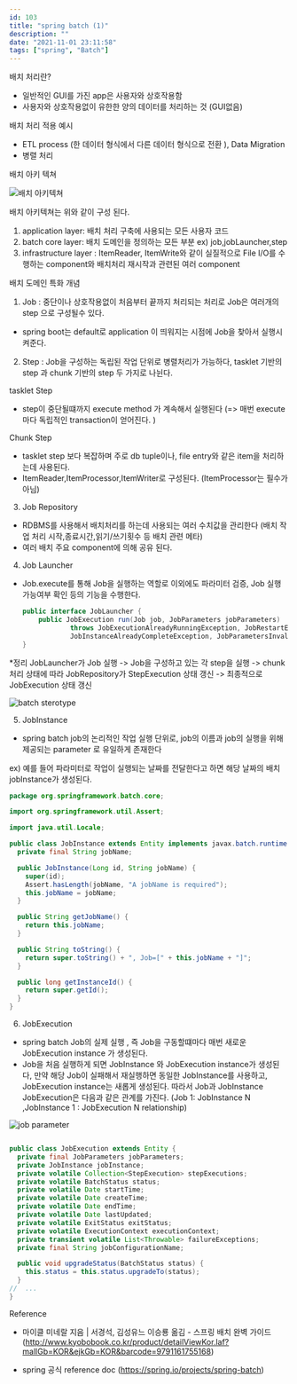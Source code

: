 ```yaml
---
id: 103
title: "spring batch (1)"
description: ""
date: "2021-11-01 23:11:58"
tags: ["spring", "Batch"]
---
```

배치 처리란?

 - 일반적인 GUI를 가진 app은 사용자와 상호작용함
 - 사용자와 상호작용없이 유한한 양의 데이터를 처리하는 것 (GUI없음)



배치 처리 적용 예시

 - ETL process (한 데이터 형식에서 다른 데이터 형식으로 전환 ), Data Migration 
 - 병렬 처리


배치 아키 텍쳐

![배치 아키텍쳐](/images/batch01.jpg)

배치 아키텍쳐는 위와 같이 구성 된다.

1. application layer: 배치 처리 구축에 사용되는 모든 사용자 코드 
2. batch core layer: 배치 도메인을 정의하는 모든 부분 ex) job,jobLauncher,step
3. infrastructure layer : ItemReader, ItemWrite와 같이 실질적으로 File I/O를 수행하는 component와 배치처리 재시작과 관련된 여러 component 


배치 도메인 특화 개념

1. Job : 중단이나 상호작용없이 처음부터 끝까지 처리되는 처리로 Job은 여러개의 step 으로 구성될수 있다.
* spring boot는 default로 application 이 띄워지는 시점에 Job을 찾아서 실행시켜준다. 
2. Step : Job을 구성하는 독립된 작업 단위로 병렬처리가 가능하다, tasklet 기반의 step 과 chunk 기반의 step 두 가지로 나뉜다. 

tasklet Step
- step이 중단될떄까지 execute method 가 계속해서 실행된다  (=> 매번 execute마다 독립적인 transaction이 얻어진다. )

Chunk Step
- tasklet step 보다 복잡하며 주로 db tuple이나, file entry와 같은 item을 처리하는데 사용된다.
- ItemReader,ItemProcessor,ItemWriter로 구성된다. (ItemProcessor는 필수가 아님)


3. Job Repository 
- RDBMS를 사용해서 배치처리를 하는데 사용되는 여러 수치값을 관리한다 (배치 작업 처리 시작,종료시간,읽기/쓰기횟수 등 배치 관련 메타)
- 여러 배치 주요 component에 의해 공유 된다.
  

4. Job Launcher
- Job.execute를 통해 Job을 실행하는 역할로 이외에도 파라미터 검증, Job 실행 가능여부 확인 등의 기능을 수행한다.

    ```java
    public interface JobLauncher {
        public JobExecution run(Job job, JobParameters jobParameters)
                throws JobExecutionAlreadyRunningException, JobRestartException,
                JobInstanceAlreadyCompleteException, JobParametersInvalidException;
    }
    ```
*정리
JobLauncher가 Job 실행 -> Job을 구성하고 있는 각 step을 실행 -> chunk 처리 상태에 따라 JobRepository가 StepExecution 상태 갱신 -> 최종적으로 JobExecution 상태 갱신 


![batch sterotype](/images/batch02.jpg)

5. JobInstance 
- spring batch job의 논리적인 작업 실행 단위로, job의 이름과 job의 실행을 위해 제공되는 parameter 로 유일하게 존재한다 

ex) 예를 들어 파라미터로 작업이 실행되는 날짜를 전달한다고 하면 해당 날짜의 배치 jobInstance가 생성된다. 

```java
package org.springframework.batch.core;

import org.springframework.util.Assert;

import java.util.Locale;

public class JobInstance extends Entity implements javax.batch.runtime.JobInstance {
  private final String jobName;

  public JobInstance(Long id, String jobName) {
    super(id);
    Assert.hasLength(jobName, "A jobName is required");
    this.jobName = jobName;
  }

  public String getJobName() {
    return this.jobName;
  }

  public String toString() {
    return super.toString() + ", Job=[" + this.jobName + "]";
  }

  public long getInstanceId() {
    return super.getId();
  }
}
```


6. JobExecution

- spring batch Job의 실제 실행 , 즉 Job을 구동할떄마다 매번 새로운 JobExecution instance 가 생성된다. 
- Job을 처음 실행하게 되면 JobInstance 와 JobExecution instance가 생성된다, 만약 해당 Job이 실패해서 재실행하면 동일한 JobInstance를 사용하고, JobExecution instance는 새롭게 생성된다.
따라서 Job과 JobInstance JobExecution은 다음과 같은 관계를 가진다. (Job 1: JobInstance N ,JobInstance 1 : JobExecution N relationship)


![job parameter](/images/batch03.jpg)

```java

public class JobExecution extends Entity {
  private final JobParameters jobParameters;
  private JobInstance jobInstance;
  private volatile Collection<StepExecution> stepExecutions;
  private volatile BatchStatus status;
  private volatile Date startTime;
  private volatile Date createTime;
  private volatile Date endTime;
  private volatile Date lastUpdated;
  private volatile ExitStatus exitStatus;
  private volatile ExecutionContext executionContext;
  private transient volatile List<Throwable> failureExceptions;
  private final String jobConfigurationName;

  public void upgradeStatus(BatchStatus status) {
    this.status = this.status.upgradeTo(status);
  }
//  ...  
}

```

Reference

- 마이클 미네랄 지음 | 서경석, 김성유느 이승룡 옮김 - 스프링 배치 완벽 가이드  (http://www.kyobobook.co.kr/product/detailViewKor.laf?mallGb=KOR&ejkGb=KOR&barcode=9791161755168)

- spring 공식 reference doc (https://spring.io/projects/spring-batch)
